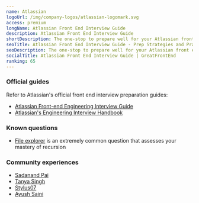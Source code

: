 ```yaml
---
name: Atlassian
logoUrl: /img/company-logos/atlassian-logomark.svg
access: premium
longName: Atlassian Front End Interview Guide
description: Atlassian Front End Interview Guide
shortDescription: The one-stop to prepare well for your Atlassian front end interviews
seoTitle: Atlassian Front End Interview Guide - Prep Strategies and Practice Questions
seoDescription: The one-stop to prepare well for your Atlassian front end interviews. Discover insider tips, optimal prep strategies, and practice questions known to be tested.
socialTitle: Atlassian Front End Interview Guide | GreatFrontEnd
ranking: 65
---
```


### Official guides

Refer to Atlassian's official front end interview preparation guides:

- [Atlassian Front-end Engineering Interview Guide](/static/guides/atlassian-front-end-interview-guide.pdf)
- [Atlassian's Engineering Interview Handbook](https://www.atlassian.com/company/careers/resources/interviewing/how-to-nail-your-engineering-interview)

### Known questions

- [File explorer](/questions/user-interface/file-explorer) is an extremely common question that assesses your mastery of recursion

### Community experiences

- [Sadanand Pai](https://frontendpro.hashnode.dev/frontend-interview-experience-at-atlassian)
- [Tanya Singh](https://medium.com/@singht216/atlassian-interview-experience-frontend-software-engineer-8f69f3c5c8ea)
- [Stylus07](https://medium.com/@stylus07/atlassian-interview-experience-e51cb1f0735b)
- [Ayush Saini](https://www.ayushsaini.com/blog/atlassian-interview-experience-software-engineer)
